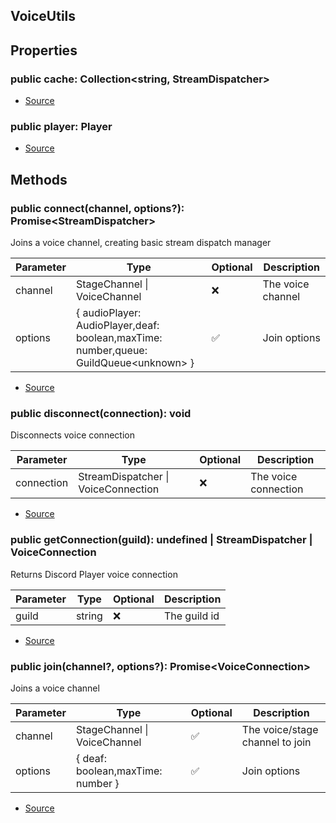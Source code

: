## VoiceUtils



## Properties
### public cache: Collection\<string, StreamDispatcher>
- [Source](https://github.com/Androz2091/discord-player/blob/f2dbc02/packages/discord-player/src/VoiceInterface/VoiceUtils.ts#L10)
### public player: Player
- [Source](https://github.com/Androz2091/discord-player/blob/f2dbc02/packages/discord-player/src/VoiceInterface/VoiceUtils.ts#L16)

## Methods
### public connect(channel, options?): Promise\<StreamDispatcher>
Joins a voice channel, creating basic stream dispatch manager



| Parameter | Type | Optional | Description |
| ----------- | ----------- | ----------- | ----------- |
| channel | StageChannel \| VoiceChannel | ❌ | The voice channel |
| options | \{ audioPlayer: AudioPlayer,deaf: boolean,maxTime: number,queue: GuildQueue\<unknown> } | ✅ | Join options |


- [Source](https://github.com/Androz2091/discord-player/blob/f2dbc02/packages/discord-player/src/VoiceInterface/VoiceUtils.ts#L30)
### public disconnect(connection): void
Disconnects voice connection



| Parameter | Type | Optional | Description |
| ----------- | ----------- | ----------- | ----------- |
| connection | StreamDispatcher \| VoiceConnection | ❌ | The voice connection |


- [Source](https://github.com/Androz2091/discord-player/blob/f2dbc02/packages/discord-player/src/VoiceInterface/VoiceUtils.ts#L75)
### public getConnection(guild): undefined \| StreamDispatcher \| VoiceConnection
Returns Discord Player voice connection



| Parameter | Type | Optional | Description |
| ----------- | ----------- | ----------- | ----------- |
| guild | string | ❌ | The guild id |


- [Source](https://github.com/Androz2091/discord-player/blob/f2dbc02/packages/discord-player/src/VoiceInterface/VoiceUtils.ts#L90)
### public join(channel?, options?): Promise\<VoiceConnection>
Joins a voice channel



| Parameter | Type | Optional | Description |
| ----------- | ----------- | ----------- | ----------- |
| channel | StageChannel \| VoiceChannel | ✅ | The voice/stage channel to join |
| options | \{ deaf: boolean,maxTime: number } | ✅ | Join options |


- [Source](https://github.com/Androz2091/discord-player/blob/f2dbc02/packages/discord-player/src/VoiceInterface/VoiceUtils.ts#L52)
